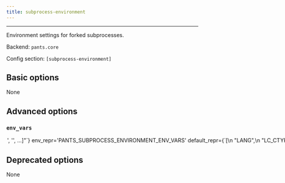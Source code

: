 ```yaml
---
title: subprocess-environment
---
```



---

Environment settings for forked subprocesses.

Backend: <span className="color--primary">`pants.core`</span>

Config section: <span className="color--primary">`[subprocess-environment]`</span>

<span className={styles.options}>

## Basic options

None

## Advanced options

### `env_vars`

<Option
  cli_repr={`--subprocess-environment-env-vars="['<str>', '<str>', ...]"`}
  env_repr='PANTS_SUBPROCESS_ENVIRONMENT_ENV_VARS'
  default_repr={`[\n  "LANG",\n  "LC_CTYPE",\n  "LC_ALL"\n]`}
>
Environment variables to set for process invocations. Entries are either strings in the form `ENV_VAR=value` to set an explicit value; or just `ENV_VAR` to copy the value from Pants&#x27;s own environment.

Each ENV_VAR must be one of `LANG`, `LC_CTYPE`, `LC_ALL`, `http_proxy`, `https_proxy`, `ftp_proxy`, `all_proxy`, `no_proxy`, `HTTP_PROXY`, `HTTPS_PROXY`, `FTP_PROXY`, `ALL_PROXY`, `NO_PROXY`, `REQUESTS_CA_BUNDLE`.

</Option>

## Deprecated options

None

</span>

